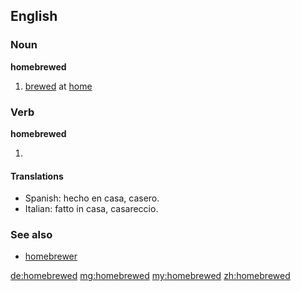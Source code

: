 ==English==

===Noun===
'''homebrewed'''

# [[brewed]] at [[home]]

===Verb===
'''homebrewed'''

# {{past of|[[homebrew]]}}

====Translations====
* Spanish: hecho en casa, casero.
* Italian: fatto in casa, casareccio.

===See also===
* [[homebrewer]]

[[de:homebrewed]]
[[mg:homebrewed]]
[[my:homebrewed]]
[[zh:homebrewed]]